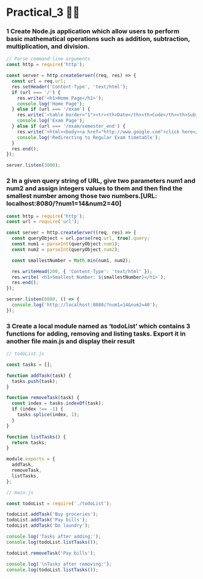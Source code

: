 # Practical_3 😶‍🌫️

### 1 Create Node.js application which allow users to perform basic mathematical operations such as addition, subtraction, multiplication, and division. 

```js filename="P3_1.js"   copy
// Parse command-line arguments
const http = require('http');

const server = http.createServer((req, res) => {
  const url = req.url;
  res.setHeader('Content-Type', 'text/html');
  if (url === '/') {
    res.write('<h1>Home Page</h1>');
    console.log('Home Page');
  } else if (url === '/exam') {
    res.write('<table border="1"><tr><th>Date</th><th>Code</th><th>Subject</th></tr><tr><td>28/08/2023</td><td>2CEIT501</td><td>Computer Architecture and Organization</td> </tr> <tr> <td>30/08/2023</td> <td>2CEIT503</td> <td>Computer Network</td>  </tr>  <tr>  <td>01/09/2023</td><td>2CEIT5PE4</td><td>Software Packages</td></tr></table>');
    console.log('Exam Page');
  } else if (url === '/exam/semester_end') {
    res.write('<html><body><a href="http://www.google.com">click here</a></body></html>');
    console.log('Redirecting to Regular Exam timetable');
  }
  res.end();
});

server.listen(3000);

```

### 2 In a given query string of URL, give two parameters num1 and num2 and assign integers values to them and then find the smallest number among those two numbers.[URL: localhost:8080/?num1=14&num2=40]



```js filename="P3_2.js"   copy
const http = require('http');
const url = require('url');

const server = http.createServer((req, res) => {
  const queryObject = url.parse(req.url, true).query;
  const num1 = parseInt(queryObject.num1);
  const num2 = parseInt(queryObject.num2);

  const smallestNumber = Math.min(num1, num2);

  res.writeHead(200, { 'Content-Type': 'text/html' });
  res.write(`<h1>Smallest Number: ${smallestNumber}</h1>`);
  res.end();
});

server.listen(8080, () => {
  console.log('http://localhost:8080/?num1=14&num2=40');
});

```

### 3 Create a local module named as ‘todoList’ which contains 3 functions for adding, removing and listing tasks. Export it in another file main.js and display their result

```js filename="TodoList.js"   copy
// todoList.js

const tasks = [];

function addTask(task) {
  tasks.push(task);
}

function removeTask(task) {
  const index = tasks.indexOf(task);
  if (index !== -1) {
    tasks.splice(index, 1);
  }
}

function listTasks() {
  return tasks;
}

module.exports = {
  addTask,
  removeTask,
  listTasks,
};

```

```js filename="main.js"   copy
// main.js

const todoList = require('./todoList');

todoList.addTask('Buy groceries');
todoList.addTask('Pay bills');
todoList.addTask('Do laundry');

console.log('Tasks after adding:');
console.log(todoList.listTasks());

todoList.removeTask('Pay bills');

console.log('\nTasks after removing:');
console.log(todoList.listTasks());


```
